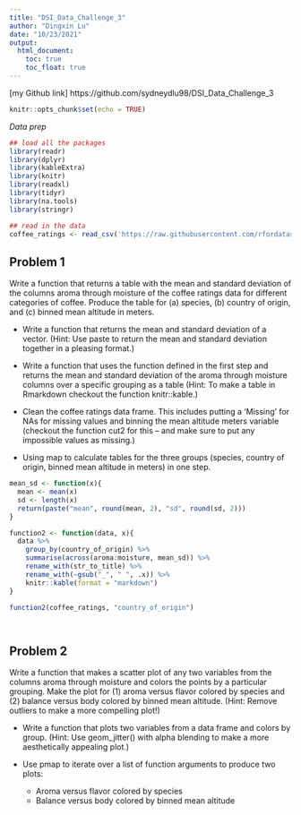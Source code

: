 ```yaml
---
title: "DSI_Data_Challenge_3"
author: "Dingxin Lu"
date: "10/23/2021"
output:
  html_document:
    toc: true
    toc_float: true
---
```


[my Github link] https://github.com/sydneydlu98/DSI_Data_Challenge_3

```r
knitr::opts_chunk$set(echo = TRUE)
```

*Data prep *

```r
## load all the packages
library(readr) 
library(dplyr)
library(kableExtra)
library(knitr)
library(readxl)
library(tidyr)
library(na.tools)
library(stringr)

## read in the data 
coffee_ratings <- read_csv('https://raw.githubusercontent.com/rfordatascience/tidytuesday/master/data/2020/2020-07-07/coffee_ratings.csv')
```


## Problem 1

Write a function that returns a table with the mean and standard deviation of the columns aroma through moisture of the coffee ratings data for different categories of coffee. Produce the table for (a) species, (b) country of origin, and (c) binned mean altitude in meters.

* Write a function that returns the mean and standard deviation of a vector. (Hint: Use paste to return the mean and standard deviation together in a pleasing format.)

* Write a function that uses the function defined in the first step and returns the mean and standard deviation of the aroma through moisture columns over a specific grouping as a table (Hint: To make a table in Rmarkdown checkout the function knitr::kable.)

* Clean the coffee ratings data frame. This includes putting a ‘Missing’ for NAs for missing values and binning the mean altitude meters variable (checkout the function cut2 for this – and make sure to put any impossible values as missing.)

* Using map to calculate tables for the three groups (species, country of origin, binned mean altitude in meters) in one step.

```r
mean_sd <- function(x){
  mean <- mean(x)
  sd <- length(x)
  return(paste("mean", round(mean, 2), "sd", round(sd, 2)))
}
```

```r
function2 <- function(data, x){
  data %>% 
    group_by(country_of_origin) %>%
    summarise(across(aroma:moisture, mean_sd)) %>%
    rename_with(str_to_title) %>%
    rename_with(~gsub("_", " ", .x)) %>%
    knitr::kable(format = "markdown")
}

function2(coffee_ratings, "country_of_origin")
```

```r

```

```r

```

## Problem 2

Write a function that makes a scatter plot of any two variables from the columns aroma through moisture and colors the points by a particular grouping. Make the plot for (1) aroma versus flavor colored by species and (2) balance versus body colored by binned mean altitude. (Hint: Remove outliers to make a more compelling plot!)

* Write a function that plots two variables from a data frame and colors by group. (Hint: Use geom_jitter() with alpha blending to make a more aesthetically appealing plot.)

* Use pmap to iterate over a list of function arguments to produce two plots:
  + Aroma versus flavor colored by species
  + Balance versus body colored by binned mean altitude
  
  ```r
  
  ```